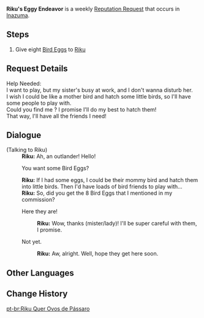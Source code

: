 {{Quest Infobox
|id            = 
|image         = NPC Riku Thumb.png
|type          = Request
|region        = Inazuma
|summary       = Fetch some eggs for Riku.
|startLocation = [[Grand Narukami Shrine]], [[Inazuma]]
|characters    = Traveler; Riku
|rep           = Inazuma
|mora          = 20,000
}}
'''Riku's Eggy Endeavor''' is a weekly [[Reputation Request]] that occurs in [[Inazuma]].

==Steps==
#Give eight [[Bird Egg]]s to [[Riku]]

==Request Details==
Help Needed:<br />
I want to play, but my sister's busy at work, and I don't wanna disturb her.<br />
I wish I could be like a mother bird and hatch some little birds, so I'll have some people to play with.<br />
Could you find me {{Color|buzzword|8 Bird Eggs}}? I promise I'll do my best to hatch them!<br />
That way, I'll have all the friends I need!

==Dialogue==
{{Quest Description|Narukami Island's Riku would like to have 8 Eggs.}}
{{Dialogue start}}
;(Talking to Riku)
:'''Riku:''' Ah, an outlander! Hello!
:{{DIcon|Quest}} You want some Bird Eggs?
:'''Riku:''' If I had some eggs, I could be their mommy bird and hatch them into little birds. Then I'd have loads of bird friends to play with...
:'''Riku:''' So, did you get the 8 Bird Eggs that I mentioned in my commission?
:{{DIcon|Quest}} Here they are!
::'''Riku:''' Wow, thanks (mister/lady)! I'll be super careful with them, I promise.
:{{DIcon}} Not yet.
::'''Riku:''' Aw, alright. Well, hope they get here soon.
{{Dialogue end}}

==Other Languages==
{{Other Languages
|en      = Riku's Eggy Endeavor
|zhs     = 陆的鸟蛋需求
|zhs_rm  = Lù de Niǎodàn Xūqiú
|zht     = 陸的鳥蛋需求
|zht_rm  = Lù de Niǎodàn Xūqiú
|zh_tl   = Riku's Bird Egg Needs
|ja      = 陸の鳥の卵のリクエスト
|ja_rm   = Riku no tori no tamago no rikuesuto
|ja_tl   = Riku's Bird Egg Request
|ko      = 리쿠의 새알 의뢰
|ko_rm   = 
|ko_tl   = 
|es      = Huevos para Riku
|es_tl   = Eggs For Riku
|fr      = Des œufs pour Riku
|fr_tl   = Eggs For Riku
|ru      = Яйца для Рику
|ru_tl   = Eggs For Riku
|th      = การสรรหา Bird Egg ของ Riku
|th_rm   = 
|th_tl   = 
|vi      = Tìm Trứng Chim Cho Riku
|vi_tl   = 
|de      = Rikus Bitte um Eier
|de_tl   = Riku's Request for Eggs
|id      = Telur untuk Riku
|id_tl   = Egg for Riku
|pt      = Riku Quer Ovos de Pássaro
|pt_tl   = Riku Wants Bird Eggs
}}

==Change History==
{{Change History|2.0}}

[[pt-br:Riku Quer Ovos de Pássaro]]